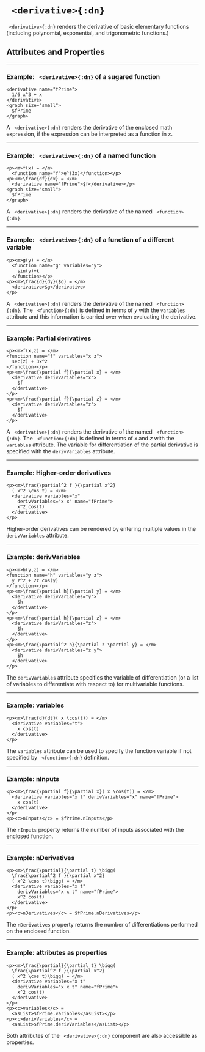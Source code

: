 


# ` <derivative>{:dn}`

` <derivative>{:dn}` renders the derivative of basic elementary functions (including polynomial, exponential, and trigonometric functions.)

## Attributes and Properties 
 <AttrDisplay name='derivative'/> 
 <PropDisplay name='derivative'/>



---

### Example: ` <derivative>{:dn}` of a sugared function


```doenet-editor-horiz
<derivative name="fPrime">
  1/6 x^3 + x
</derivative>
<graph size="small">
  $fPrime
</graph>
```



A ` <derivative>{:dn}` renders the derivative of the enclosed math expression, if the expression can be interpreted as a function in $x$.



---

### Example: ` <derivative>{:dn}` of a named function


```doenet-editor-horiz
<p><m>f(x) = </m> 
  <function name="f">e^(3x)</function></p>
<p><m>\frac{df}{dx} = </m>
  <derivative name="fPrime">$f</derivative></p>
<graph size="small">
  $fPrime
</graph>
```



A ` <derivative>{:dn}` renders the derivative of the named ` <function>{:dn}`.



---

### Example: ` <derivative>{:dn}` of a function of a different variable


```doenet-editor-horiz
<p><m>g(y) = </m>
  <function name="g" variables="y">
    sin(y)+k
  </function></p>
<p><m>\frac{d}{dy}($g) = </m> 
  <derivative>$g</derivative>
</p>
```



A ` <derivative>{:dn}` renders the derivative of the named ` <function>{:dn}`. The ` <function>{:dn}` is defined in terms of $y$ with the `variables` attribute and this information is carried over when evaluating the derivative.



---

### Example: Partial derivatives


```doenet-editor-horiz
<p><m>f(x,z) = </m>
<function name="f" variables="x z">
  sec(z) + 3x^2
</function></p>
<p><m>\frac{\partial f}{\partial x} = </m>
  <derivative derivVariables="x">
    $f
  </derivative>
</p>
<p><m>\frac{\partial f}{\partial z} = </m>
  <derivative derivVariables="z">
    $f
  </derivative>
</p>
```



A ` <derivative>{:dn}` renders the derivative of the named ` <function>{:dn}`. The ` <function>{:dn}` is defined in terms of $x$ and $z$ with the `variables` attribute. The variable for differentiation of the partial derivative is specified with the `derivVariables` attribute.



---

### Example: Higher-order derivatives


```doenet-editor-horiz
<p><m>\frac{\partial^2 f }{\partial x^2}
  ( x^2 \cos t) = </m>
  <derivative variables="x" 
    derivVariables="x x" name="fPrime">
    x^2 cos(t)
  </derivative>
</p>
```



Higher-order derivatives can be rendered by entering multiple values in the `derivVariables` attribute.



---

### Example: derivVariables


```doenet-editor-horiz
<p><m>h(y,z) = </m>
<function name="h" variables="y z">
  y z^2 + 2z cos(y)
</function></p>
<p><m>\frac{\partial h}{\partial y} = </m>
  <derivative derivVariables="y">
    $h
  </derivative>
</p>
<p><m>\frac{\partial h}{\partial z} = </m>
  <derivative derivVariables="z">
    $h
  </derivative>
</p>
<p><m>\frac{\partial^2 h}{\partial z \partial y} = </m>
  <derivative derivVariables="z y">
    $h
  </derivative>
</p>
```



The `derivVariables` attribute specifies the variable of differentiation (or a list of variables to differentiate with respect to) for multivariable functions.



---

### Example: variables


```doenet-editor-horiz
<p><m>\frac{d}{dt}( x \cos(t)) = </m>
  <derivative variables="t">
    x cos(t)
  </derivative>
</p>
```



The `variables` attribute can be used to specify the function variable if not specified by ` <function>{:dn}` definition.



---

### Example: nInputs


```doenet-editor-horiz
<p><m>\frac{\partial f}{\partial x}( x \cos(t)) = </m>
  <derivative variables="x t" derivVariables="x" name="fPrime">
    x cos(t)
  </derivative>
</p>
<p><c>nInputs</c> = $fPrime.nInputs</p>
```



The `nInputs` property returns the number of inputs associated with the enclosed function.



---

### Example: nDerivatives


```doenet-editor-horiz
<p><m>\frac{\partial}{\partial t} \bigg(
  \frac{\partial^2 f }{\partial x^2}
  ( x^2 \cos t)\bigg) = </m>
  <derivative variables="x t" 
    derivVariables="x x t" name="fPrime">
    x^2 cos(t)
  </derivative>
</p>
<p><c>nDerivatives</c> = $fPrime.nDerivatives</p>
```



The `nDerivatives` property returns the number of differentiations performed on the enclosed function.



---

### Example: attributes as properties


```doenet-editor-horiz
<p><m>\frac{\partial}{\partial t} \bigg(
  \frac{\partial^2 f }{\partial x^2}
  ( x^2 \cos t)\bigg) = </m>
  <derivative variables="x t" 
    derivVariables="x x t" name="fPrime">
    x^2 cos(t)
  </derivative>
</p>
<p><c>variables</c> = 
  <asList>$fPrime.variables</asList></p>
<p><c>derivVariables</c> = 
  <asList>$fPrime.derivVariables</asList></p>
```



Both attributes of the ` <derivative>{:dn}` component are also accessible as properties.

